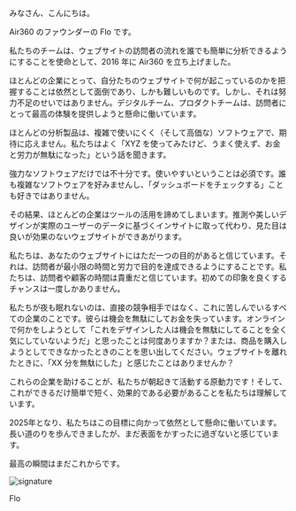 みなさん、こんにちは。

Air360 のファウンダーの Flo です。

私たちのチームは、ウェブサイトの訪問者の流れを誰でも簡単に分析できるようにすることを使命として、2016 年に Air360 を立ち上げました。

ほとんどの企業にとって、自分たちのウェブサイトで何が起こっているのかを把握することは依然として面倒であり、しかも難しいものです。しかし、それは努力不足のせいではありません。デジタルチーム、プロダクトチームは、訪問者にとって最高の体験を提供しようと懸命に働いています。

ほとんどの分析製品は、複雑で使いにくく（そして高価な）ソフトウェアで、期待に応えません。私たちはよく「XYZ を使ってみたけど、うまく使えず、お金と労力が無駄になった」という話を聞きます。

強力なソフトウェアだけでは不十分です。使いやすいということは必須です。誰も複雑なソフトウェアを好みませんし、「ダッシュボードをチェックする」ことも好きではありません。

その結果、ほとんどの企業はツールの活用を諦めてしまいます。推測や美しいデザインが実際のユーザーのデータに基づくインサイトに取って代わり、見た目は良いが効果のないウェブサイトができあがります。

私たちは、あなたのウェブサイトにはただ一つの目的があると信じています。それは、訪問者が最小限の時間と労力で目的を達成できるようにすることです。私たちは、訪問者や顧客の時間は貴重だと信じています。初めての印象を良くするチャンスは一度しかありません。

私たちが夜も眠れないのは、直接の競争相手ではなく、これに苦しんでいるすべての企業のことです。彼らは機会を無駄にしてお金を失っています。オンラインで何かをしようとして「これをデザインした人は機会を無駄にしてることを全く気にしていないようだ」と思ったことは何度ありますか？または、商品を購入しようとしてできなかったときのことを思い出してください。ウェブサイトを離れたときに、「XX 分を無駄にした」と感じたことはありませんか？

これらの企業を助けることが、私たちが朝起きて活動する原動力です！そして、これができるだけ簡単で短く、効果的である必要があることを私たちは理解しています。

2025年となり、私たちはこの目標に向かって依然として懸命に働いています。長い道のりを歩んできましたが、まだ表面をかすったに過ぎないと感じています。

最高の瞬間はまだこれからです。

<img src="/images/manifesto-sign.svg" className="w-40 h-auto" alt="signature"/>

Flo
